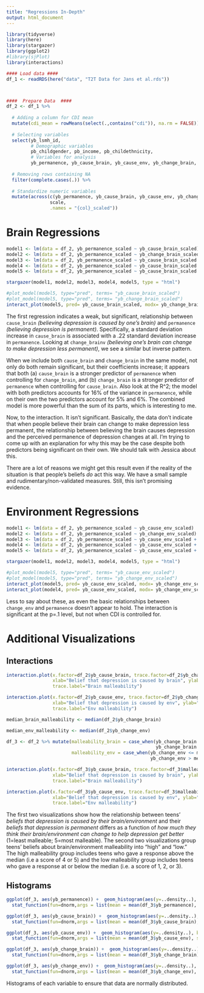 ```yaml
---
title: "Regressions In-Depth"
output: html_document
---
```


```r
library(tidyverse)
library(here)
library(stargazer)
library(ggplot2)
#library(sjPlot)
library(interactions)

#### Load data ####
df_1 <- readRDS(here("data", "T2T Data for Jans et al.rds"))



####  Prepare Data  ####
df_2 <- df_1 %>%
  
  # Adding a column for CDI mean
  mutate(cdi_mean = rowMeans(select(.,contains("cdi")), na.rm = FALSE)) %>%
  
  # Selecting variables
  select(yb_lsmh_id,
         # Demographic variables
         pb_childgender, pb_income, pb_childethnicity,
         # Variables for analysis
         yb_permanence, yb_cause_brain, yb_cause_env, yb_change_brain, yb_change_env, cdi_mean) %>%
  
  # Removing rows containing NA
  filter(complete.cases(.)) %>%
  
  # Standardize numeric variables
  mutate(across(c(yb_permanence, yb_cause_brain, yb_cause_env, yb_change_brain, yb_change_env, cdi_mean), 
                scale,
                .names = "{col}_scaled"))
```

# Brain Regressions

```r
model1 <- lm(data = df_2, yb_permanence_scaled ~ yb_cause_brain_scaled)
model2 <- lm(data = df_2, yb_permanence_scaled ~ yb_change_brain_scaled)
model3 <- lm(data = df_2, yb_permanence_scaled ~ yb_cause_brain_scaled + yb_change_brain_scaled) 
model4 <- lm(data = df_2, yb_permanence_scaled ~ yb_cause_brain_scaled + yb_change_brain_scaled + yb_cause_brain_scaled*yb_change_brain_scaled)
model5 <- lm(data = df_2, yb_permanence_scaled ~ yb_cause_brain_scaled + yb_change_brain_scaled + yb_cause_brain_scaled*yb_change_brain_scaled + cdi_mean_scaled)

stargazer(model1, model2, model3, model4, model5, type = "html")

#plot_model(model5, type="pred", terms= "yb_cause_brain_scaled")
#plot_model(model5, type="pred", terms= "yb_change_brain_scaled")
interact_plot(model5, pred= yb_cause_brain_scaled, modx= yb_change_brain_scaled, plot.points = FALSE, interval = TRUE, main.title = "Brain Interaction Controlling for CDI")
```

The first regression indicates a weak, but significant, relationship between `cause_brain` _(believing depression is caused by one's brain)_ and `permanence` _(believing depression is permanent)_. Specifically, a standard deviation increase in `cause_brain` is associated with a .22 standard deviation increase in `permanence`. Looking at `change_brainv` _(believing one's brain can change to make depression less permanent)_, we see a similar but inverse pattern. 

When we include both `cause_brain` and `change_brain` in the same model, not only do both remain significant, but their coefficients increase; it appears that both (a) `cause_brain` is a stronger predictor of `permanence` when controlling for `change_brain`, and (b) `change_brain` is a stronger predictor of `permanence` when controlling for `cause_brain`. Also look at the R^2; the model with both predictors accounts for 16% of the variance in `permanence`, while on their own the two predictors account for 5% and 6%. The combined model is more powerful than the sum of its parts, which is interesting to me.

Now, to the interaction. It isn't significant. Basically, the data don't indicate that when people believe their brain can change to make depression less permanent, the relationship between believing the brain causes depression and the perceived permanence of depression changes at all. I'm trying to come up with an explanation for why this may be the case despite both predictors being significant on their own. We should talk with Jessica about this.

There are a lot of reasons we might get this result even if the reality of the situation is that people's beliefs _do_ act this way. We have a small sample and rudimentary/non-validated measures. Still, this isn't promising evidence. 

# Environment Regressions

```r
model1 <- lm(data = df_2, yb_permanence_scaled ~ yb_cause_env_scaled)
model2 <- lm(data = df_2, yb_permanence_scaled ~ yb_change_env_scaled)
model3 <- lm(data = df_2, yb_permanence_scaled ~ yb_cause_env_scaled + yb_change_env_scaled) 
model4 <- lm(data = df_2, yb_permanence_scaled ~ yb_cause_env_scaled + yb_change_env_scaled + yb_cause_env_scaled*yb_change_env_scaled)
model5 <- lm(data = df_2, yb_permanence_scaled ~ yb_cause_env_scaled + yb_change_env_scaled + yb_cause_env_scaled*yb_change_env_scaled + cdi_mean_scaled)

stargazer(model1, model2, model3, model4, model5, type = "html")

#plot_model(model5, type="pred", terms= "yb_cause_env_scaled")
#plot_model(model5, type="pred", terms= "yb_change_env_scaled")
interact_plot(model5, pred= yb_cause_env_scaled, modx= yb_change_env_scaled, plot.points= FALSE, interval = TRUE, main.title = "Env Interaction Controlling for CDI")
interact_plot(model4, pred= yb_cause_env_scaled, modx= yb_change_env_scaled, plot.points= FALSE, interval = TRUE, main.title = "Env Interaction Not Controlling for CDI")
```

Less to say about these, as even the basic relationships between `change_env` and `permanence` doesn't appear to hold.  The interaction is significant at the p=.1 level, but not when CDI is controlled for.

# Additional Visualizations
## Interactions

```r
interaction.plot(x.factor=df_2$yb_cause_brain, trace.factor=df_2$yb_change_brain, response=df_2$yb_permanence,
                 xlab="Belief that depression is caused by brain", ylab="Belief that depression is permanent", 
                 trace.label="Brain malleability")

interaction.plot(x.factor=df_2$yb_cause_env, trace.factor=df_2$yb_change_env, response=df_2$yb_permanence,
                 xlab="Belief that depression is caused by env", ylab="Belief that depression is permanent", 
                 trace.label="Env malleability")

median_brain_malleability <- median(df_2$yb_change_brain)

median_env_malleability <- median(df_2$yb_change_env)

df_3 <- df_2 %>% mutate(malleability_brain = case_when(yb_change_brain <= median_brain_malleability ~ "low",
                                                       yb_change_brain > median_brain_malleability ~ "high"),
                        malleability_env = case_when(yb_change_env <= median_env_malleability ~ "low", 
                                                     yb_change_env > median_env_malleability ~ "high"))

interaction.plot(x.factor=df_3$yb_cause_brain, trace.factor=df_3$malleability_brain, response=df_3$yb_permanence,
                 xlab="Belief that depression is caused by brain", ylab="Belief that depression is permanent", 
                 trace.label="Brain malleability")

interaction.plot(x.factor=df_3$yb_cause_env, trace.factor=df_3$malleability_env, response=df_3$yb_permanence,
                 xlab="Belief that depression is caused by env", ylab="Belief that depression is permanent", 
                 trace.label="Env malleability")
```

The first two visualizations show how the relationship between teens' *beliefs that depression is caused by their brain/environment* and their *beliefs that depression is permanent* differs as a function of *how much they think their brain/environment can change to help depression get better* (1=least malleable; 5=most malleable).  The second two visualizations group teens' beliefs about brain/environment malleability into "high" and "low."  The high malleability group includes teens who gave a response above the median (i.e a score of 4 or 5) and the low malleability group includes teens who gave a response at or below the median (i.e. a score of 1, 2, or 3).

## Histograms

```r
ggplot(df_3, aes(yb_permanence)) +  geom_histogram(aes(y=..density..), binwidth = 1) + ggtitle("Belief that Depression is Permanent") + 
  stat_function(fun=dnorm,args = list(mean = mean(df_3$yb_permanence), sd = sd(df_3$yb_permanence)), col="red")

ggplot(df_3, aes(yb_cause_brain)) +  geom_histogram(aes(y=..density..), binwidth = 1) + ggtitle("Belief that Depression is Caused by the Brain") + 
  stat_function(fun=dnorm,args = list(mean = mean(df_3$yb_cause_brain), sd = sd(df_3$yb_cause_brain)), col="red")

ggplot(df_3, aes(yb_cause_env)) +  geom_histogram(aes(y=..density..), binwidth = 1) + ggtitle("Belief that Depression is Caused by the Environment")+ 
  stat_function(fun=dnorm,args = list(mean = mean(df_3$yb_cause_env), sd = sd(df_3$yb_cause_env)), col="red")

ggplot(df_3, aes(yb_change_brain)) +  geom_histogram(aes(y=..density..), binwidth = 1) + ggtitle("Belief that Brain Can Change") + 
  stat_function(fun=dnorm,args = list(mean = mean(df_3$yb_change_brain), sd = sd(df_3$yb_change_brain)), col="red")

ggplot(df_3, aes(yb_change_env)) +  geom_histogram(aes(y=..density..), binwidth = 1) + ggtitle("Belief that Environment Can Change") + 
  stat_function(fun=dnorm,args = list(mean = mean(df_3$yb_change_env), sd = sd(df_3$yb_change_env)), col="red")
```

Histograms of each variable to ensure that data are normally distributed.

